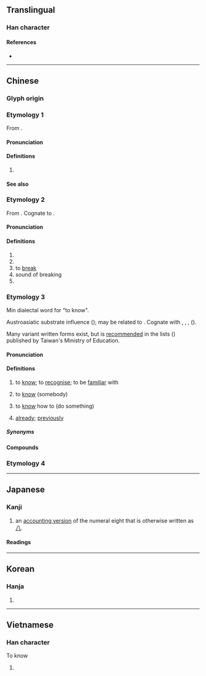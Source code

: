 {{character info}}
==Translingual==

===Han character===
{{Han char|rn=64|rad=手|as=07|sn=10|four=52000|canj=QRSN|ids=⿰扌别,⿰扌別}}

====References====
* {{Han ref|kx=0433.180|dkj=12141|dj=0783.010|hdz=31883.050|uh=634C|ud=25420|bh=AEC3|bd=44739}}

----

==Chinese==

===Glyph origin===
{{Han etym}}
{{Han compound|手|alt1=扌|別|t1=hand|ls=psc|c1=s|c2=p}}

===Etymology 1===
{{zh-forms}}
From {{inh|zh|sit-pro|*b-r-gjat ~ b-g-rjat|*b-r-gjat|eight}}.

====Pronunciation====
{{zh-pron
|m=bā
|c=baat3
|mn=qz,tp,xm:poeh/kh,zz:peh
|mc=1
|cat=num
}}

====Definitions====
{{zh-hanzi}}

# {{lb|zh|financial}} {{zh-alt-form|八|[[eight]]}}

====See also====
{{Chinese-numbers}}

===Etymology 2===
From {{inh|zh|sit-pro|*brat ~ prat|*brat|cut apart, cut open}}. Cognate to {{zh-m|*別}}.

====Pronunciation====
{{zh-pron
|m=bā
|c=baat3
|mc=y
|oc=y
|cat=v,n,pn
}}

====Definitions====
{{zh-hanzi}}

# {{zh-alt-form|朳|toothless rake}}
# {{zh-alt-form|扒|to break open, split open}}
# to [[break]]
# sound of breaking
# {{surname|zh}}

===Etymology 3===
{{zh-forms|alt=別,八,仈,白,𧧸,識-"to know",曾-"already"}}
Min dialectal word for "to know".

Austroasiatic substrate influence ({{zh-ref|Norman and Mei, 1976}}); may be related to {{zh-m|*別|to split; to differentiate}}. Cognate with {{cog|vi|biết||to know}}, {{cog|mtq|mắt||to know}}, {{cog|mkh-ban-pro|*băt||to remember, to know}}, {{cog|hmx-pro|*pei||to know}} ({{cog|mww|paub||to know, to understand}}).

Many variant written forms exist, but {{lang|zh|捌}} is [http://twblg.dict.edu.tw/holodict_new/iongji/pdf/annesia294pdf.pdf recommended] in the ''{{w|Taiwanese Southern Min Recommended Characters}}'' lists ({{w2|zh|pref=《|臺灣閩南語推薦用字|suf=》}}) published by Taiwan's Ministry of Education.

====Pronunciation====
{{zh-pron
|md=báik
|mn=xm,qz,zz,tp,lk,sx,km,mg,hc:pat/xm,zz,kh,tn,yl,tc:bat
|mn_note=Zhangzhou: pat - only “to know”
|mn-t=bag4
|cat=v,adv
}}

====Definitions====
{{zh-hanzi}}

# {{lb|zh|Min}} to [[know]]; to [[recognise]]; to be [[familiar]] with
#: {{zh-x|捌字|to '''know''' how to read|tr=báik-cê|MD}}
#: {{zh-x|𣍐 捌 字|do not '''know''' how to read|tr=mâ̤-báik-cê|MD|audio=Cdo-fzho,_儥仈字.ogg}}
# {{lb|zh|Min}} to [[know]] (somebody)
#: {{zh-x|伓捌|to not '''know''' (someone)|tr=n̂g-báik|MD}}
# {{lb|zh|Hainanese}} to [[know]] how to (do something)
# {{lb|zh|Min Dong|Hokkien}} [[already]]; [[previously]]
#: {{zh-x|捌曾|''a term denoting past tense''|tr=báik-cèng|MD}}
#: {{zh-x|捌{bat} 做 %過{kòe}|to have done something '''already'''|MN}}
{{attn|zh|check labels}}

=====Synonyms=====
{{zh-dial|知道}}
{{zh-dial|認識}}
{{zh-dial|會}}

====Compounds====
{{zh-der|捌字|捌貨|捌想|毋捌|相捌|捌傳|捌勢|捌事|𣍐捌}}

===Etymology 4===
{{zh-see|㧙|v}}

{{zh-cat|Eight}}

----

==Japanese==

===Kanji===
{{ja-kanji|grade=|rs=手07}}

# an [[:w:Japanese numerals#Formal numbers|accounting version]] of the numeral eight that is otherwise written as [[八]].

====Readings====
{{ja-readings
|on=はつ, はち, べつ
|kun=さば-く, さば-ける, は-ける, は-かす
}}

----

==Korean==

===Hanja===
{{ko-hanja|hangeul=팔|eumhun=|rv=pal|mr=p'al|y=phal}}

# {{rfdef|ko|sort=手07}}

----

==Vietnamese==

===Han character===
{{vi-readings|reading=bịt, bát, bít, xốc, bắt, biết|rs=手07}}
To know
# {{rfdef|vi|sort=手07}}